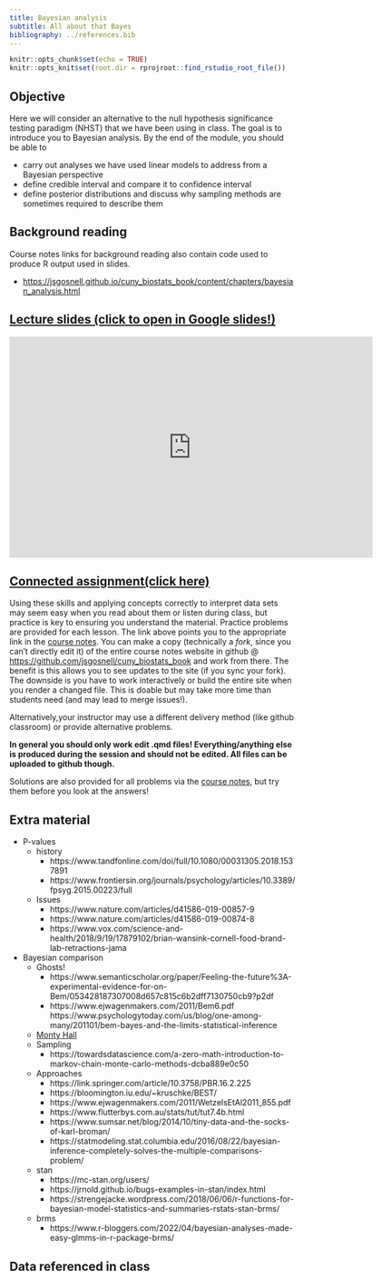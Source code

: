 ```yaml
---
title: Bayesian analysis
subtitle: All about that Bayes
bibliography: ../references.bib
---
```


<!-- COMMENT NOT SHOW IN ANY OUTPUT: Code chunk below sets overall defaults for .qmd file; these inlcude showing output by default and looking for files relative to .Rpoj file, not .qmd file, which makes putting filesin different folders easier  -->

```r
knitr::opts_chunk$set(echo = TRUE)
knitr::opts_knit$set(root.dir = rprojroot::find_rstudio_root_file())
```

## Objective

Here we will consider an alternative to the null hypothesis significance
testing paradigm (NHST) that we have been using in class. The goal is to
introduce you to Bayesian analysis. By the end of the module, you should
be able to

-   carry out analyses we have used linear models to address from a
    Bayesian perspective
-   define credible interval and compare it to confidence interval
-   define posterior distributions and discuss why sampling methods are
    sometimes required to describe them

## Background reading

Course notes links for background reading also contain code used to
produce R output used in slides.

-   [https://jsgosnell.github.io/cuny_biostats_book/content/chapters/bayesian_analysis.html](https://jsgosnell.github.io/cuny_biostats_book/content/chapters/bayesian_analysis.html){target="_blank"}

## [Lecture slides (click to open in Google slides!)](https://docs.google.com/presentation/d/1tAiUWnFGpD2l6VZ4Tf4ugtmU2CZmMutxBz7XVY7sdVs/edit?usp=sharing){target="_blank"}

```{=html}

<iframe src="https://docs.google.com/presentation/d/e/2PACX-1vSFKDgLmaYtbAUrN7HJHBuidVAZPJvlMEO9ZzbQYXwqEVz43EpNqQQFI8QoAxJBqVvWGsz-E_bDixWT/embed?start=false&loop=false&delayms=60000" frameborder="0" width="640" height="389" allowfullscreen="true" mozallowfullscreen="true" webkitallowfullscreen="true"></iframe>
```
## [Connected assignment(click here)](https://jsgosnell.github.io/cuny_biostats_book/content/practice_problems/10_Linear_model_extensions.html){target="_blank"}

Using these skills and applying concepts correctly to interpret data
sets may seem easy when you read about them or listen during class, but
practice is key to ensuring you understand the material. Practice
problems are provided for each lesson. The link above points you to the
appropriate link in the [course
notes](https://jsgosnell.github.io/cuny_biostats_book/){target="_blank"}.
You can make a copy (technically a *fork*, since you can't directly edit
it) of the entire course notes website in github \@
[https://github.com/jsgosnell/cuny_biostats_book](https://github.com/jsgosnell/cuny_biostats_book){target="_blank"}
and work from there. The benefit is this allows you to see updates to
the site (if you sync your fork). The downside is you have to work
interactively or build the entire site when you render a changed file.
This is doable but may take more time than students need (and may lead
to merge issues!).

Alternatively,your instructor may use a different delivery method (like
github classroom) or provide alternative problems.

**In general you should only work edit .qmd files! Everything/anything
else is produced during the session and should not be edited. All files
can be uploaded to github though.**

Solutions are also provided for all problems via the [course
notes](https://jsgosnell.github.io/cuny_biostats_book/){target="_blank"},
but try them before you look at the answers!

## Extra material

-   P-values
    -   history
        -   https://www.tandfonline.com/doi/full/10.1080/00031305.2018.1537891
        -   https://www.frontiersin.org/journals/psychology/articles/10.3389/fpsyg.2015.00223/full
    -   Issues
        -   https://www.nature.com/articles/d41586-019-00857-9
        -   https://www.nature.com/articles/d41586-019-00874-8
        -   https://www.vox.com/science-and-health/2018/9/19/17879102/brian-wansink-cornell-food-brand-lab-retractions-jama
-   Bayesian comparison
    -   Ghosts!
        -   https://www.semanticscholar.org/paper/Feeling-the-future%3A-experimental-evidence-for-on-Bem/053428187307008d657c815c6b2dff7130750cb9?p2df
        -   https://www.ejwagenmakers.com/2011/Bem6.pdf
            https://www.psychologytoday.com/us/blog/one-among-many/201101/bem-bayes-and-the-limits-statistical-inference
    -   [Monty
        Hall](https://brilliant.org/wiki/monty-hall-problem/){target="_blank"}
    -   Sampling
        -   https://towardsdatascience.com/a-zero-math-introduction-to-markov-chain-monte-carlo-methods-dcba889e0c50
    -   Approaches
        -   https://link.springer.com/article/10.3758/PBR.16.2.225
        -   https://bloomington.iu.edu/\~kruschke/BEST/
        -   https://www.ejwagenmakers.com/2011/WetzelsEtAl2011_855.pdf
        -   https://www.flutterbys.com.au/stats/tut/tut7.4b.html
        -   https://www.sumsar.net/blog/2014/10/tiny-data-and-the-socks-of-karl-broman/
        -   https://statmodeling.stat.columbia.edu/2016/08/22/bayesian-inference-completely-solves-the-multiple-comparisons-problem/
    -   stan
        -   https://mc-stan.org/users/
        -   https://jrnold.github.io/bugs-examples-in-stan/index.html
        -   https://strengejacke.wordpress.com/2018/06/06/r-functions-for-bayesian-model-statistics-and-summaries-rstats-stan-brms/
    -   brms
        -   https://www.r-bloggers.com/2022/04/bayesian-analyses-made-easy-glmms-in-r-package-brms/

## Data referenced in class
